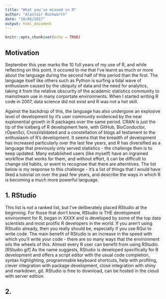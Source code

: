 ```yaml
---
title: "What you’ve missed in R"
author: "Alastair Rushworth"
date: "10/06/2017"
output: html_document
---
```


```r
knitr::opts_chunk$set(echo = TRUE)
```

##  Motivation 

September this year marks the 10 full years of my use of R, and while reflecting on this point, it occured to me that I've learnt as much or more about the language during the second half of this period than the first.  The language itself like others such as Python is surfing a tidal wave of enthusiasm caused by the ubiquity of data and the need for analytics, taking it from the relative obscurity of the academic statistics community to mainstream use in many corportate environments.  When I started writing R code in 2007, data science did not exist and R was not a hot skill.  

Against the backdrop of this, the language has also undergone an explosive level of development by it's user community evidenced by the near explonential growth in R packages over the same period.  CRAN is just the tip of the iceberg of R development here, with GitHub, BioConductor, rOpenSci, CrossValidated and a constellation of blogs all testament to the enthusiasm of R's development.  It seems that the breadth of development has increased particularly over the last few years, and R has diversified as a language that previously only served statistics - the challenge then is to keep updated.  Many established users (like myself) have an ingrained workflow that works for them, and without effort, it can be difficult to change old habits, or event to recognise that there are alterntives.  The list below is my response to this challenge - it's a list of things that I would have liked a tutorial on over the past few years, and describe the ways in which R is becoming a much more powerful language.


## 1. RStudio

This list is not a ranked list, but I've deliberately placed RStudio at the beginning.  For those that don't know, RStudio is THE development environment for R, began in XXXX and is developed by some of the top data scientists and most prolific R developers in the world.  If you aren't using RStudio already, then you really should be, especially if you use RGui to write code.  The main benefit of RStudio is an increase in the speed with which you'll write your code - there are so many ways that the environment oils the wheels of this.  Almost every R user can benefit from using RStudio.
[RStudio gif]
As the name suggests, RStudio is developed specifically for R development and offers a script editor with the usual code completion, syntax highlighting, programmable keyboard shortcuts, help with profiling, clever integration with package development, close integration with shiny and markdown, git.  RStudio is free to download, can be hosted in the cloud with server edition.  

## 2. 
